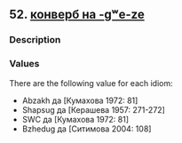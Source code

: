 ## 52. <a href =  'https://agricolamz.github.io/The_Circassian_Isoglosses_Database/52.html'>конверб на -gʷe-ze</a>
### Description



### Values
There are the following value for each idiom:

* Abzakh  да [Кумахова 1972: 81] 
* Shapsug  да [Керашева 1957: 271-272] 
* SWC  да [Кумахова 1972: 81] 
* Bzhedug  да [Ситимова 2004: 108] 

